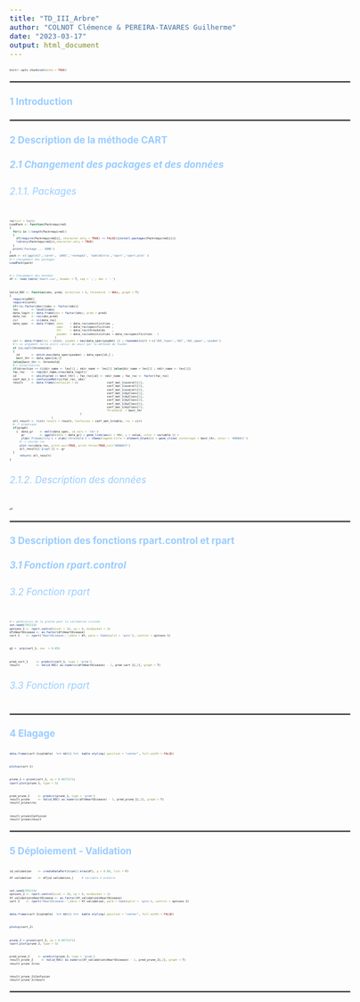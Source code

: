---
title: "TD_III_Arbre"
author: "COLNOT Clémence & PEREIRA-TAVARES Guilherme"
date: "2023-03-17"
output: html_document
---

```{=html}
<style type="text/css">
body, td {font-size: 17px;}
code.r{font-size: 5px;}
pre { font-size: 15px;}
</style>
```
```{r setup, include=FALSE}
knitr::opts_chunk$set(echo = TRUE)
```

</FONT></FONT>

<hr style="border: 1px  solid gray">

</hr>

#### <FONT color='#99CCFF'> 1 Introduction</FONT>

</FONT></FONT>

<hr style="border: 1px  solid gray">

</hr>
#### <FONT color='#99CCFF'> 2 Description de la méthode CART</FONT>
##### <FONT color='#99CCFF'> 2.1 Changement des packages et des données</FONT>
###### <FONT color='#99CCFF'> 2.1.1. Packages</FONT>

```{r}
rm(list = ls())
LoadPack <- function(Packrequired)
{
  for(i in 1:length(Packrequired))
  {
    if(require(Packrequired[i], character.only = TRUE) == FALSE){install.packages(Packrequired[i])}
    library(Packrequired[i],character.only = TRUE)
  }
  print('Package ... DONE')
}
pack <- c('ggplot2','caret', 'pROC','reshape2', 'kableExtra','rpart','rpart.plot' )
#-> chargement des packages
LoadPack(pack)
```

```{r}
#-> Chargement des données 
df <- read.table('heart.csv', header = T, sep = ',', dec = '.')
```

```{r}
Valid_ROC <- function(obs, pred, direction = 0, threshold  = NULL, graph = T)
{
  require(pROC)
  require(caret)
  if(!is.factor(obs)){obs <- factor(obs)}
  lev        <- levels(obs)
  data_logit <- data.frame(obs = factor(obs), pred = pred)
  data_roc   <- roc(obs,pred)
  cir        <- ci(data_roc)
  data_spec  <- data.frame( sens    = data_roc$sensitivities ,
                            spec    = data_roc$specificities ,
                            thr     = data_roc$thresholds    ,
                            youden  = data_roc$sensitivities + data_roc$specificities - 1
                           )
  cir <- data.frame(roc = c(cir, youden = max(data_spec$youden) )) ; rownames(cir) <-c('AUC_lower','AUC','AUC_upper','youden')
  #-> si argument nulle alors calcul du seuil par la méthode de Youden
  if (is.null(threshold))
  {
    id       <- which.max(data_spec$youden) ; data_spec[id,] ;   
    best_thr <- data_spec[id,3]
  }else{best_thr <- threshold}
  #-> binarisation
  if(direction == 0){dir_name <- lev[1] ; ndir_name <- lev[2] }else{dir_name = lev[2] ; ndir_name <- lev[1]}
  fac_roc    <- rep(dir_name,nrow(data_logit))
  id         <- which(pred >= best_thr) ; fac_roc[id] <- ndir_name ; fac_roc <- factor(fac_roc)
  conf_mat_1 <- confusionMatrix(fac_roc, obs)
  result     <- data.frame(Confusion = c(                 conf_mat_1$overall[1],
                                                          conf_mat_1$overall[3], 
                                                          conf_mat_1$overall[4], 
                                                          conf_mat_1$byClass[1],
                                                          conf_mat_1$byClass[2],
                                                          conf_mat_1$byClass[3],
                                                          conf_mat_1$byClass[4],
                                                          conf_mat_1$byClass[7],
                                                          Threshold  = best_thr
                                          ) 
                         )
  all_result <- list( result = result, Confusion = conf_mat_1$table, roc = cir)
  #--> graphique
  if(graph)
    {  data_gr    <- melt(data_spec, id.vars = 'thr') 
       gr         <- ggplot(data = data_gr) + geom_line(aes(x = thr, y = value, color = variable )) + 
       ylab('Probability') + xlab('threshold') + theme(legend.title = element_blank()) + geom_vline( xintercept = best_thr, color = '#0066CC')
      #--> courbe roc
      plot.roc(data_roc, print.auc=TRUE, print.thres=TRUE,col="#0066CC")
      all_result[['graph']] <- gr
  }  
      return( all_result)
}
```

###### <FONT color='#99CCFF'> 2.1.2. Description des données</FONT>

```{r}
df
```

</FONT></FONT>

<hr style="border: 1px  solid gray">

</hr>
#### <FONT color='#99CCFF'> 3 Description des fonctions rpart.control et rpart</FONT>

##### <FONT color='#99CCFF'> 3.1 Fonction rpart.control</FONT>

###### <FONT color='#99CCFF'> 3.2 Fonction rpart</FONT>

```{r}
#-> génération de la graine pour la validation croisée
set.seed(785123)
options_1 <- rpart.control(xval = 10, cp = 0, minbucket = 1)
df$HeartDisease <- as.factor(df$HeartDisease)
cart_1    <- rpart("HeartDisease~.",data = df, parm = list(split = 'gini'), control = options_1)    
```


```{r}
g1 =  prp(cart_1, cex  = 0.05)
```

```{r}
pred_cart_1     <- predict(cart_1, type = 'prob')
result          <- Valid_ROC( as.numeric(df$HeartDisease) - 1, pred_cart_1[,2], graph = T)
```


###### <FONT color='#99CCFF'> 3.3 Fonction rpart</FONT>


</FONT></FONT>

<hr style="border: 1px  solid gray">

</hr>
#### <FONT color='#99CCFF'> 4 Elagage</FONT>

```{r}
data.frame(cart_1$cptable)  %>% kbl() %>%  kable_styling( position = "center", full_width = FALSE)
```


```{r}
plotcp(cart_1)
```

```{r}
prune_1 = prune(cart_1, cp = 0.0073171)
rpart.plot(prune_1, type = 5)
```

```{r}
pred_prune_1     <- predict(prune_1, type = 'prob')
result_prune     <- Valid_ROC( as.numeric(df$HeartDisease) - 1, pred_prune_1[,2], graph = T)
result_prune$roc
```

```{r}
result_prune$Confusion
result_prune$result
```


</FONT></FONT>

<hr style="border: 1px  solid gray">

</hr>
#### <FONT color='#99CCFF'> 5 Déploiement - Validation</FONT>

```{r}
id_validation    <- createDataPartition(1:nrow(df), p = 0.80, list = F) 

XY_validation    <- df[id_validation,]     # variable à prédire

```

```{r}
set.seed(785123)
options_2 <- rpart.control(xval = 10, cp = 0, minbucket = 1)
XY_validation$HeartDisease <- as.factor(XY_validation$HeartDisease)
cart_2    <- rpart("HeartDisease~.",data = XY_validation, parm = list(split = 'gini'), control = options_2)  
```

```{r}
data.frame(cart_2$cptable)  %>% kbl() %>%  kable_styling( position = "center", full_width = FALSE)

```

```{r}
plotcp(cart_2)

```


```{r}
prune_2 = prune(cart_2, cp = 0.0073171)
rpart.plot(prune_2, type = 5)
```

```{r}
pred_prune_2     <- predict(prune_2, type = 'prob')
result_prune_2     <- Valid_ROC( as.numeric(XY_validation$HeartDisease) - 1, pred_prune_2[,2], graph = T)
result_prune_2$roc

```

```{r}
result_prune_2$Confusion
result_prune_2$result
```


</FONT></FONT>

<hr style="border: 1px  solid gray">

</hr>



